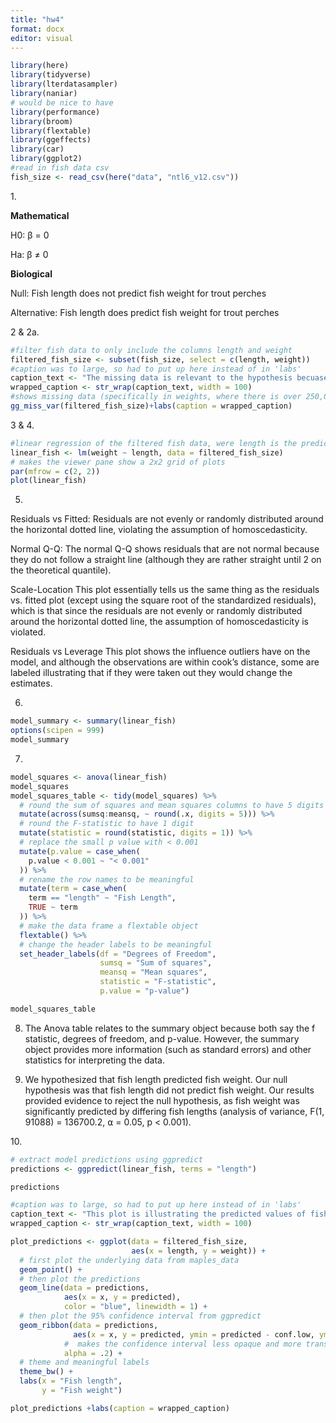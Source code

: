 ```yaml
---
title: "hw4"
format: docx
editor: visual
---
```


```r
library(here)
library(tidyverse)
library(lterdatasampler)
library(naniar)
# would be nice to have
library(performance)
library(broom)
library(flextable)
library(ggeffects)
library(car)
library(ggplot2)
#read in fish data csv
fish_size <- read_csv(here("data", "ntl6_v12.csv"))
```

1\.

**Mathematical**

H0: β = 0

Ha: β ≠ 0

**Biological**

Null: Fish length does not predict fish weight for trout perches

Alternative: Fish length does predict fish weight for trout perches

2 & 2a.

```r
#filter fish data to only include the columns length and weight
filtered_fish_size <- subset(fish_size, select = c(length, weight))
#caption was to large, so had to put up here instead of in 'labs'
caption_text <- "The missing data is relevant to the hypothesis becuase it shows that weights has lots of missing data, which could introduce bias and affect the accuracy of the regression model."
wrapped_caption <- str_wrap(caption_text, width = 100)
#shows missing data (specifically in weights, where there is over 250,000 missing observations)
gg_miss_var(filtered_fish_size)+labs(caption = wrapped_caption) 
```

3 & 4.

```r
#linear regression of the filtered fish data, were length is the predictor and weight is the response
linear_fish <- lm(weight ~ length, data = filtered_fish_size)
# makes the viewer pane show a 2x2 grid of plots
par(mfrow = c(2, 2))
plot(linear_fish)
```

5.  

Residuals vs Fitted: Residuals are not evenly or randomly distributed around the horizontal dotted line, violating the assumption of homoscedasticity.

Normal Q-Q: The normal Q-Q shows residuals that are not normal because they do not follow a straight line (although they are rather straight until 2 on the theoretical quantile).

Scale-Location This plot essentially tells us the same thing as the residuals vs. fitted plot (except using the square root of the standardized residuals), which is that since the residuals are not evenly or randomly distributed around the horizontal dotted line, the assumption of homoscedasticity is violated.

Residuals vs Leverage This plot shows the influence outliers have on the model, and although the observations are within cook's distance, some are labeled illustrating that if they were taken out they would change the estimates.

6.  

```r
model_summary <- summary(linear_fish)
options(scipen = 999)
model_summary

```

7.  

```r
model_squares <- anova(linear_fish)
model_squares
model_squares_table <- tidy(model_squares) %>% 
  # round the sum of squares and mean squares columns to have 5 digits (could be less)
  mutate(across(sumsq:meansq, ~ round(.x, digits = 5))) %>% 
  # round the F-statistic to have 1 digit
  mutate(statistic = round(statistic, digits = 1)) %>% 
  # replace the small p value with < 0.001
  mutate(p.value = case_when(
    p.value < 0.001 ~ "< 0.001"
  )) %>% 
  # rename the row names to be meaningful
  mutate(term = case_when(
    term == "length" ~ "Fish Length",
    TRUE ~ term
  )) %>% 
  # make the data frame a flextable object
  flextable() %>% 
  # change the header labels to be meaningful
  set_header_labels(df = "Degrees of Freedom", 
                    sumsq = "Sum of squares",
                    meansq = "Mean squares",
                    statistic = "F-statistic",
                    p.value = "p-value")

model_squares_table

```

8.  The Anova table relates to the summary object because both say the f statistic, degrees of freedom, and p-value. However, the summary object provides more information (such as standard errors) and other statistics for interpreting the data.

9.  We hypothesized that fish length predicted fish weight. Our null hypothesis was that fish length did not predict fish weight. Our results provided evidence to reject the null hypothesis, as fish weight was significantly predicted by differing fish lengths (analysis of variance, F(1, 91088) = 136700.2, ⍺ = 0.05, p \< 0.001).

10\.

```r
# extract model predictions using ggpredict
predictions <- ggpredict(linear_fish, terms = "length")

predictions

#caption was to large, so had to put up here instead of in 'labs'
caption_text <- "This plot is illustrating the predicted values of fish weight (assuming a certain fish length) within a 95% confidence level. The blue line shows the trend line for the correlation between the length and weight."
wrapped_caption <- str_wrap(caption_text, width = 100)

plot_predictions <- ggplot(data = filtered_fish_size, 
                           aes(x = length, y = weight)) +
  # first plot the underlying data from maples_data
  geom_point() +
  # then plot the predictions
  geom_line(data = predictions, 
            aes(x = x, y = predicted), 
            color = "blue", linewidth = 1) +
  # then plot the 95% confidence interval from ggpredict
  geom_ribbon(data = predictions, 
              aes(x = x, y = predicted, ymin = predicted - conf.low, ymax = predicted + conf.high), 
            #  makes the confidence interval less opaque and more transparent
            alpha = .2) +
  # theme and meaningful labels
  theme_bw() +
  labs(x = "Fish length",
       y = "Fish weight")

plot_predictions +labs(caption = wrapped_caption) 
```
